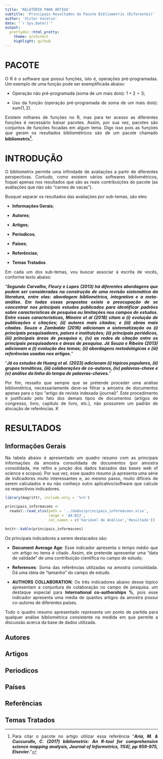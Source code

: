 ```yaml
---
title: 'RELATÓRIO PARA ARTIGO'
subtitle: 'Principais Resultados do Pacote Bibliometrix (Diferentes)'
author: 'Victor Valerio'
date: "`r Sys.Date()`"
output:
  prettydoc::html_pretty:
    theme: architect
    highlight: github
---
```

<div style="text-align: justify">

# PACOTE

O R é o software que possui funções, isto é, operações pré-programadas. Um
exemplo de uma função pode ser exemplificada abaixo: 

- Operação não pré-programada (soma de um mais dois): $1+2=3$;

- Uso da função (operação pré-programada de soma de um mais dois): 
$sum(1,2)$.

Existem milhares de funções no R, mas para ter acesso as diferentes funções
é necessário baixar pacotes. Assim, por sua vez, pacotes são conjuntos de 
funções focadas em algum tema. Digo isso pois as funções que geram os 
resultados bibliométricos são de um pacote chamado **bibliometrix^[Para 
citar o pacote no artigo utilizar essa referência "**_Aria, M. & Cuccurullo, 
C. (2017) bibliometrix: An R-tool for comprehensive science mapping 
analysis, Journal of Informetrics, 11(4), pp 959-975, Elsevier._**"].**


# INTRODUÇÃO

O bibliometrix permite uma infinidade de avaliações a partir de diferentes 
perspectivas. Contudo, como existem vários softwares bibliométricos, foquei 
apenas nos resultados que são as reais contribuições do pacote (as 
avaliações que não são "carnes de vacas").

Busquei separar os resultados das avaliações por sub-temas, são eles:

- **Informações Gerais**;

- **Autores**;

- **Artigos**;

- **Períodicos**;

- **Países**;

- **Referências**;

- **Temas Tratados**.

Em cada um dos sub-temas, vou buscar associar à escrita de vocês, conforme 
texto abaixo:

"**_Segundo Carvalho, Fleury e Lopes (2013) há diferentes abordagens que 
podem ser consideradas na construção de uma revisão sistemática da 
literatura, entre elas: abordagem bibliométrica, integrativa e a 
meta-análise. Em todas essas propostas existe a preocupação de se 
concentrar nos principais estudos publicados para identificar padrões sobre 
características de pesquisa ou limitações nos campos de estudos. Entre 
essas características, Mineiro et al (2018) citam a (i) evolução de 
publicações e citações; (ii) autores mais citados; e (iii) obras mais 
citadas. Souza e Zambalde (2016) adicionam a sistematização os (i) 
principais pesquisadores, países e instituições; (ii) principais 
periódicos, (iii) principais áreas de pesquisa e, (iv) as redes de citação 
entre os principais pesquisadores e áreas de pesquisa. Já Souza e Ribeiro 
(2013) adicionam a (i) evolução dos temas; (ii) abordagens metodológicas e 
(iii) referências usadas nos artigos._**"

"**_Já os estudos de Huang et al. (2023) adicionam (i) tópicos populares, 
(ii) grupos temáticos, (iii) colaborações de co-autores, (iv) 
palavras-chave e (v) análise da linha do tempo de palavras-chaves._**"

Por fim, ressalto que sempre que se pretende proceder uma análise 
bibliométrica, necessariamente deve-se filtrar a amostra de documentos 
apenas para o tipo "artigo de revista indexada (journal)". Este 
procedimento é justificado pelo fato dos demais tipos de documentos 
(artigos de congresso, livro, capítulo de livro, etc.), não possuírem um 
padrão de alocação de referências. K

# RESULTADOS

## Informações Gerais

Na tabela abaixo é apresentado um quadro resumo com as principais 
informações da amostra consolidada de documentos (por amostra consolidada, 
me refiro a junção dos dados baixados das bases web of science e scopus). 
Por sua vez, esse quadro resumo já apresenta uma série de indicadores muito 
interessantes e, ao mesmo passo, muito difíceis de serem calculados e eu 
não conheço outro aplicativo/software que calcule os respectivos 
indicadores. 

```r

library(magrittr, include.only = '%>%')

principais_informacoes <- 
  readxl::read_xlsx(path = '../dados/principais_informacoes.xlsx',
                    range = 'A4:B22',
                    col_names = c('Variável de Análise','Resultado')) 

knitr::kable(principais_informacoes)
```

Os principais indicadores a serem destacados são:

- **Document Average Age**: Esse indicador apresenta o tempo médio que um 
artigo no tema é citado. Assim, ele pretende apresentar uma "data de 
validade" de uma contribuição científica no campo de estudo;

- **References**: Soma das referências utilizadas na amostra consolidada. 
Dá uma ideia de "tamanho" do campo de estudo.

- **AUTHORS COLLABORATION**: Os três indicadores abaixo desse tópico 
apresentam a conjuntura de colaboração no campo de pesquisa. um destaque 
especial para **International co-authorships %**, pois esse indicador 
apresenta uma média de quantos artigos da amostra possui co-autores de 
diferentes países.

Todo o quadro resumo apresentado representa um ponto de partida para 
qualquer análise bibliométrica consistente na medida em que permite a 
discussão acerca da base de dados utilizada. 

## Autores

## Artigos

## Períodicos

## Países

## Referências

## Temas Tratados
